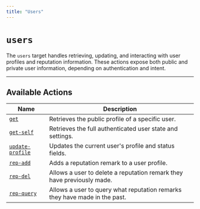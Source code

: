 ```yaml
---
title: "Users"
---
```


# `users`

The `users` target handles retrieving, updating, and interacting with user profiles and reputation information.
These actions expose both public and private user information, depending on authentication and intent.

---

## Available Actions

| Name                                           | Description                                                                |
|------------------------------------------------|----------------------------------------------------------------------------|
| [`get`](/protocol/users/get.mdx)               | Retrieves the public profile of a specific user.                           |
| [`get-self`](/protocol/users/get-self.mdx)     | Retrieves the full authenticated user state and settings.                  |
| [`update-profile`](/protocol/users/update.mdx) | Updates the current user's profile and status fields.                      |
| [`rep-add`](/protocol/users/rep-add.mdx)       | Adds a reputation remark to a user profile.                                |
| [`rep-del`](/protocol/users/rep-del.mdx)       | Allows a user to delete a reputation remark they have previously made.     |
| [`rep-query`](/protocol/users/rep-query.mdx)   | Allows a user to query what reputation remarks they have made in the past. |
